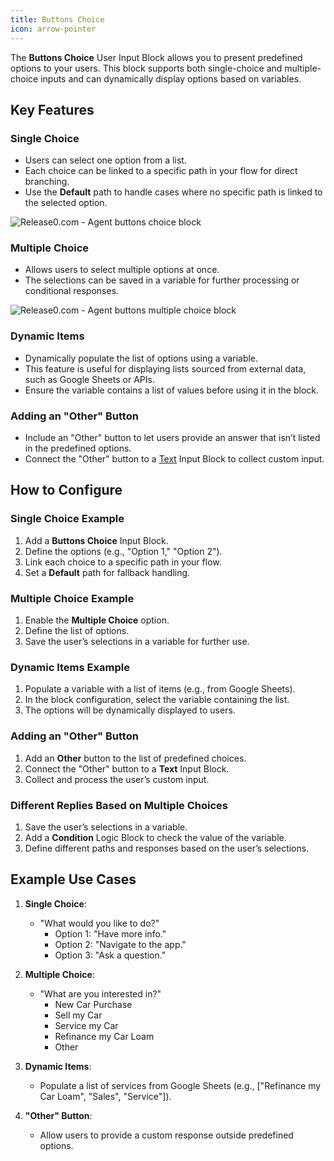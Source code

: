```yaml
---
title: Buttons Choice
icon: arrow-pointer
---
```


The **Buttons Choice** User Input Block allows you to present predefined options to your users. This block supports both single-choice and multiple-choice inputs and can dynamically display options based on variables.


## Key Features

### Single Choice
- Users can select one option from a list.  
- Each choice can be linked to a specific path in your flow for direct branching.  
- Use the **Default** path to handle cases where no specific path is linked to the selected option.

<Frame style={{ maxWidth: '800px' }}>
  <img src="/images/blocks/inputs/buttons-choice.png" alt="Release0.com - Agent buttons choice block" />
</Frame>

### Multiple Choice
- Allows users to select multiple options at once.  
- The selections can be saved in a variable for further processing or conditional responses.

<Frame style={{ maxWidth: '800px' }}>
  <img src="/images/blocks/inputs/buttons-multiple-choice.png" alt="Release0.com - Agent buttons multiple choice block" />
</Frame>

### Dynamic Items
- Dynamically populate the list of options using a variable.  
- This feature is useful for displaying lists sourced from external data, such as Google Sheets or APIs.  
- Ensure the variable contains a list of values before using it in the block.

### Adding an "Other" Button
- Include an "Other" button to let users provide an answer that isn’t listed in the predefined options.  
- Connect the "Other" button to a [Text](/editor/blocks/user-inputs/text) Input Block to collect custom input.

## How to Configure

### Single Choice Example
1. Add a **Buttons Choice** Input Block.  
2. Define the options (e.g., "Option 1," "Option 2").  
3. Link each choice to a specific path in your flow.  
4. Set a **Default** path for fallback handling.

### Multiple Choice Example
1. Enable the **Multiple Choice** option.  
2. Define the list of options.  
3. Save the user’s selections in a variable for further use.  

### Dynamic Items Example
1. Populate a variable with a list of items (e.g., from Google Sheets).  
2. In the block configuration, select the variable containing the list.  
3. The options will be dynamically displayed to users.

### Adding an "Other" Button
1. Add an **Other** button to the list of predefined choices.  
2. Connect the "Other" button to a **Text** Input Block.  
3. Collect and process the user’s custom input.

### Different Replies Based on Multiple Choices
1. Save the user’s selections in a variable.  
2. Add a **Condition** Logic Block to check the value of the variable.  
3. Define different paths and responses based on the user’s selections.

## Example Use Cases

1. **Single Choice**:  
   - "What would you like to do?"  
     - Option 1: "Have more info."  
     - Option 2: "Navigate to the app."  
     - Option 3: "Ask a question."

2. **Multiple Choice**:  
   - "What are you interested in?"  
     - New Car Purchase  
     - Sell my Car 
     - Service my Car  
     - Refinance my Car Loam
     - Other

3. **Dynamic Items**:  
   - Populate a list of services from Google Sheets (e.g., ["Refinance my Car Loam", "Sales", "Service"]).

4. **"Other" Button**:  
   - Allow users to provide a custom response outside predefined options.

